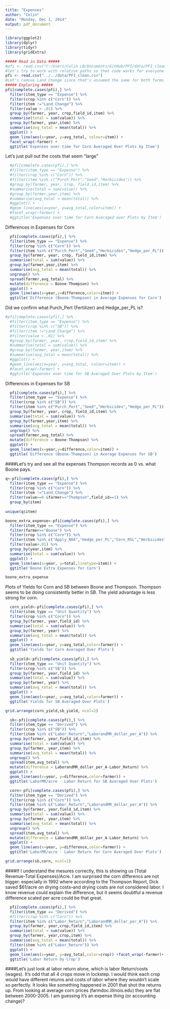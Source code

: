 ```yaml
---
title: "Expenses"
author: "Colin"
date: "Monday, Dec 1, 2014"
output: pdf_document
---
```

 

```r
library(ggplot2)
library(dplyr)
library(tidyr)
library(gridExtra)

##### Read in Data #####
#pfi <- read.csv("C:/Users/Colin LB/Documents/GitHub/PFI/data/PFI_clean.csv")
#let's try to work with relative paths so that code works for everyone.
pfi <- read.csv("../../data/PFI_clean.csv")
#Let's remove Land_Change since that's assumed the same for both farms.
##### Exploring #####
pfi[complete.cases(pfi),] %>% 
  filter(item_type == "Expense") %>%
  filter(crop %in% c("Corn")) %>%
  filter(item !="Land_Change") %>%
  filter(value > .01) %>%
  group_by(farmer, year, crop,field_id,item) %>%
  summarise(total = sum(value)) %>%
  group_by(farmer, year,item) %>%
  summarise(avg_total = mean(total)) %>%
  ggplot() +
  geom_line(aes(x=year, y=avg_total, colour=item)) +
  facet_wrap(~farmer) +
  ggtitle('Expenses over time for Corn Averaged Over Plots by Item')
```

Let's just pull out the costs that seem "large"

```r
  #pfi[complete.cases(pfi),] %>% 
  #filter(item_type == "Expense") %>%
  #filter(crop %in% c("Corn")) %>%
  #filter(item %in% c("Purch_Pert","Seed","Herbicides")) %>%
  #group_by(farmer, year, crop, field_id,item) %>%
  #summarise(total = sum(value)) %>%
  #group_by(farmer,year,item) %>%
  #summarise(avg_total = mean(total)) %>%
  #ggplot() +
  #geom_line(aes(x=year, y=avg_total,color=item)) +
  #facet_wrap(~farmer) +
  #ggtitle('Expenses over time for Corn Averaged over Plots by Item')
```

Differences in Expenses for Corn 
```r
  pfi[complete.cases(pfi),] %>% 
  filter(item_type == "Expense") %>%
  filter(crop %in% c("Corn")) %>%
  filter(item %in% c("Purch_Pert","Seed","Herbicides","Hedge_per_PL")) %>%
  group_by(farmer, year, crop, field_id,item) %>%
  summarise(total = sum(value)) %>%
  group_by(farmer,year,item) %>%
  summarise(avg_total = mean(total)) %>%
  ungroup() %>%
  spread(farmer,avg_total) %>%
  mutate(difference = Boone-Thompson) %>%
  ggplot() +
  geom_line(aes(x=year,y=difference,color=item)) +
  ggtitle('Difference (Boone-Thompson) in Average Expenses for Corn')
```

Did we confirm what Purch_Pert (Fertilizer) and Hedge_per_PL is? 

```r
#pfi[complete.cases(pfi),] %>% 
  #filter(item_type == "Expense") %>%
  #filter(crop %in% c("SB")) %>%
  #filter(item !="Land_Change") %>%
  #filter(value > .01) %>%
  #group_by(farmer, year, crop,field_id,item) %>%
  #summarise(total = sum(value)) %>%
  #group_by(farmer, year,item) %>%
  #summarise(avg_total = mean(total)) %>%
  #ggplot() +
  #geom_line(aes(x=year, y=avg_total, colour=item)) +
  #facet_wrap(~farmer) +
  #ggtitle('Expenses over time for SB Averaged Over Plots by Item')
```

Differences in Expenses for SB

```r
  pfi[complete.cases(pfi),] %>% 
  filter(item_type == "Expense") %>%
  filter(crop %in% c("SB")) %>%
  filter(item %in% c("Purch_Pert","Seed","Herbicides","Hedge_per_PL")) %>%
  group_by(farmer, year, crop, field_id,item) %>%
  summarise(total = sum(value)) %>%
  group_by(farmer,year,item) %>%
  summarise(avg_total = mean(total)) %>%
  ungroup() %>%
  spread(farmer,avg_total) %>%
  mutate(difference = Boone-Thompson) %>%
  ggplot() +
  geom_line(aes(x=year,y=difference,color=item)) +
  ggtitle('Difference (Boone-Thompson) in Average Expenses for SB')
```

####Let's try and see all the expenses Thompson records as 0 vs. what Boone pays.

```r
q<-pfi[complete.cases(pfi),] %>% 
  filter(item_type == "Expense") %>%
  filter(crop %in% c("Corn")) %>%
  filter(item !="Land_Change") %>%
  filter(value==0 &farmer=="Thompson",field_id==1) %>%
  group_by(item)
  
unique(q$item)
```

```r
boone_extra_expense<-pfi[complete.cases(pfi),] %>% 
  filter(item_type == "Expense") %>%
  filter(farmer=="Boone") %>%
  filter(crop %in% c("Corn")) %>%
  filter(item %in% c("Apply_NH4","Hedge_per_PL","Corn_RSL","Herbicides","Spring_Tillage","Chop_StksCc","Spray_per_Walk","Purch_pert","Fall_Tillage")) %>%
  filter(value>.01) %>%
  group_by(year,item) %>%
  summarise(total = sum(value)) %>%
  ggplot() +
  geom_line(aes(x=year, y=total,linetype=item)) +
  ggtitle('Boone Extra Expenses for Corn')

boone_extra_expense
```

Plots of Yields for Corn and SB between Boone and Thompson.  Thompson seems to be doing consistently better in SB. The yield advantage is less strong for corn.
```r
  corn_yield<-pfi[complete.cases(pfi),] %>% 
  filter(item_type == "Unit Quantity") %>%
  filter(crop %in% c("Corn")) %>%
  group_by(farmer, year,field_id) %>%
  summarise(total = sum(value)) %>%
  group_by(farmer, year) %>%
  summarise(avg_total = mean(total)) %>%
  ggplot() +
  geom_line(aes(x=year, y=avg_total,color=farmer)) +
  ggtitle('Yields for Corn Averaged Over Plots')
  
  sb_yield<-pfi[complete.cases(pfi),] %>% 
  filter(item_type == "Unit Quantity") %>%
  filter(crop %in% c("SB")) %>%
  group_by(farmer, year,field_id) %>%
  summarise(total = sum(value)) %>%
  group_by(farmer, year) %>%
  summarise(avg_total = mean(total)) %>%
  ggplot() +
  geom_line(aes(x=year, y=avg_total,color=farmer)) +
  ggtitle('Yields for SB Averaged Over Plots')

grid.arrange(corn_yield,sb_yield, ncol=2)
```

 
```r
  sb<-pfi[complete.cases(pfi),] %>% 
  filter(item_type == "Derived") %>%
  filter(crop %in% c("SB")) %>%
  filter(item %in% c("Labor_Return","LaborandMR_dollar_per_A")) %>%
  group_by(farmer, year,field_id,item) %>%
  summarise(total = sum(value)) %>%
  group_by(farmer, year,item) %>%
  summarise(avg_total = mean(total)) %>%
  ungroup() %>%
  spread(item,avg_total) %>%
  mutate(difference = LaborandMR_dollar_per_A-Labor_Return) %>%
  ggplot() +
  geom_line(aes(x=year, y=difference,color=farmer)) +
  ggtitle('LaborMR/acre - Labor Return for SB Averaged Over Plots')

  corn<-pfi[complete.cases(pfi),] %>% 
  filter(item_type == "Derived") %>%
  filter(crop %in% c("Corn")) %>%
  filter(item %in% c("Labor_Return","LaborandMR_dollar_per_A")) %>%
  group_by(farmer, year,field_id,item) %>%
  summarise(total = sum(value)) %>%
  group_by(farmer, year,item) %>%
  summarise(avg_total = mean(total)) %>%
  ungroup() %>%
  spread(item,avg_total) %>%
  mutate(difference = LaborandMR_dollar_per_A-Labor_Return) %>%
  ggplot() +
  geom_line(aes(x=year, y=difference,color=farmer)) +
  ggtitle('LaborMR/acre - Labor Return for Corn Averaged Over Plots')

grid.arrange(sb,corn, ncol=2)
```

####If I understand the mesures correctly, this is showing us (Total Revenue-Total Expenses)/Acre.  I am surprised the corn differencs are not bigger: especially in 1992 where according to the Thompson Report, Dick saved $61/acre on drying costs--and drying costs are not considered labor.  I know revenue could explain the difference, but it seems doubtful a revenue difference scaled per acre could be that great.

```r
  pfi[complete.cases(pfi),] %>% 
  filter(item_type == "Derived") %>%
  #filter(crop %in% c("Corn")) %>%
  filter(item %in% c("Labor_Return","LaborandMR_dollar_per_A")) %>%
  group_by(farmer, year,crop,field_id,item) %>%
  summarise(total = sum(value)) %>%
  group_by(farmer, year,crop,item) %>%
  summarise(avg_total = mean(total)) %>%
  filter(item %in% c("Labor_Return")) %>%
  ggplot() +
  geom_line(aes(x=year, y=avg_total,color=crop)) +facet_wrap(~farmer)+
  ggtitle('Labor Return by Crop')
```

####Let's just look at labor return alone, which is labor Return/costs (wages).  It's odd that all 4 crops move in lockstep.  I would think each crop would have different returns and costs of labor where they wouldn't scale so perfectly.  It  looks like something happened in 2001 that shot the returns up.  From looking at average corn prices (farmdoc.illinois.edu) they are flat between 2000-2005.  I am guessing it's an expense thing (or accounting change)?



